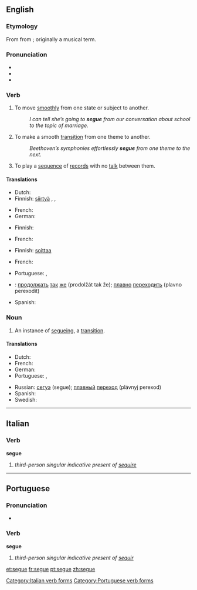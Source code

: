 ==English==
{{was wotd|2006|December|7}}

===Etymology===
From {{etyl|it|en}} {{term|seguire||to follow|lang=it}} from {{etyl|la|en}} {{term|sequor|lang=la}}; originally a musical term.

===Pronunciation===
* {{IPA|/ˈsɛɡweɪ/||lang=en}}
* {{audio|en-us-segue.ogg|Audio (US)|lang=en}}
* {{homophones|lang=en|Segway}}

===Verb===
{{en-verb|segues|segueing|segued|segued}}

# To move [[smoothly]] from one state or subject to another.
#: ''I can tell she’s going to '''segue''' from our conversation about school to the topic of marriage.''
# {{context|music|lang=en}} To make a smooth [[transition]] from one theme to another.
#: ''Beethoven’s symphonies effortlessly '''segue''' from one theme to the next.''
# {{context|of a disk jockey|lang=en}} To play a [[sequence]] of [[record]]s with no [[talk]] between them.

====Translations====
{{trans-top|to move smoothly from one topic to another}}
* Dutch: {{t+|nl|van}} {{t+|nl|thema}} {{t+|nl|wisselen}}
* Finnish: [[siirtyä#Finnish|siirtyä]] {{t|fi|juohevasti}}, {{t|fi|sujuvasti}}, {{t|fi|huomaamatta}}
{{trans-mid}}
* French: {{t+|fr|enchaîner}}
* German: {{t|de|überleiten}}
{{trans-bottom}}

{{trans-top|music: to move smoothly from one theme to another}}
* Finnish: {{t+|fi|liukua}}
{{trans-mid}}
* French: {{t+|fr|enchaîner}}
{{trans-bottom}}

{{trans-top|to play a sequence of records without talking in between}}
* Finnish: [[soittaa#Finnish|soittaa]] {{t+|fi|putkeen}}
{{trans-mid}}
* French: {{t+|fr|enchaîner}}
{{trans-bottom}}

{{checktrans-top}}
* Portuguese: {{t+check|pt|passar}}, {{t+check|pt|mudar}}
* {{ttbc|ru}}: [[продолжать]] [[так]] [[же]] (prodolžát tak že); [[плавно]] [[переходить]] (plavno perexodit)
{{trans-mid}}
* Spanish: {{t-check|es|transición suave}}
{{trans-bottom}}

===Noun===
{{en-noun}}

# An instance of [[segueing]], a [[transition]].

====Translations====
{{trans-top|an instance of segueing, a transition}}
* Dutch: {{t+|nl|overgang|m}}
* French: {{t+|fr|transition|f}}
* German: {{t+|de|Übergang|m}}
* Portuguese: {{t+|pt|passagem}}, {{t+|pt|transição}}
{{trans-mid}}
* Russian: [[сегуэ]] (segue); [[плавный]] [[переход]] (plávnyj perexod)
* Spanish: {{t+|es|transición|f}}
* Swedish: {{t+|sv|övergång|c}}
{{trans-bottom}}

----

==Italian==

{{rfp|lang=it}}

===Verb===
'''segue'''

# ''third-person singular indicative present of [[seguire]]''

[[Category:Italian verb forms]]

----

==Portuguese==

===Pronunciation===
*{{a|Portugal}} {{IPA|/ˈsɛ.ɣɨ/|/ˈsɛ.gɨ/|lang=pt}}

===Verb===
'''segue'''

# ''third-person singular indicative present of [[seguir]]''

[[Category:Portuguese verb forms]]

[[et:segue]]
[[fr:segue]]
[[pt:segue]]
[[zh:segue]]